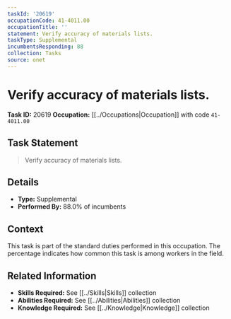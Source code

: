 ```yaml
---
taskId: '20619'
occupationCode: 41-4011.00
occupationTitle: ''
statement: Verify accuracy of materials lists.
taskType: Supplemental
incumbentsResponding: 88
collection: Tasks
source: onet
---
```

# Verify accuracy of materials lists.

**Task ID:** 20619
**Occupation:** [[../Occupations|Occupation]] with code `41-4011.00`

## Task Statement

> Verify accuracy of materials lists.

## Details

- **Type:** Supplemental
- **Performed By:** 88.0% of incumbents

## Context

This task is part of the standard duties performed in this occupation. The percentage indicates how common this task is among workers in the field.

## Related Information

- **Skills Required:** See [[../Skills|Skills]] collection
- **Abilities Required:** See [[../Abilities|Abilities]] collection
- **Knowledge Required:** See [[../Knowledge|Knowledge]] collection
